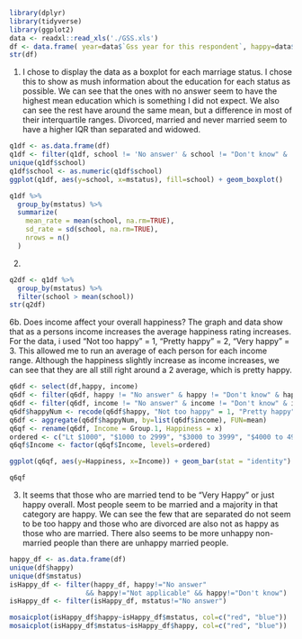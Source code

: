 ```r
library(dplyr)
library(tidyverse)
library(ggplot2)
data <- readxl::read_xls('./GSS.xls')
df <- data.frame( year=data$`Gss year for this respondent`, happy=data$`General happiness`, party=data$`Political party affiliation`, income=data$`Total family income`, race=data$`Race of respondent`, sex=data$`Respondents sex`, school=data$`Highest year of school completed`, mstatus=data$`Marital status`, id=data$`Respondent id number`, ballot=data$`Ballot used for interview` ) 
str(df)
```

1. 
I chose to display the data as a boxplot for each marriage status. I chose this to show as mush information about the education for each status as possible. We can see that the ones with no answer seem to have the highest mean education which is something I did not expect. We also can see the rest have around the same mean, but a difference in most of their interquartile ranges. Divorced, married and never married seem to have a higher IQR than separated and widowed.
```r
q1df <- as.data.frame(df)
q1df <- filter(q1df, school != 'No answer' & school != "Don't know" & !is.na(school) & school != "NA" )
unique(q1df$school)
q1df$school <- as.numeric(q1df$school)
ggplot(q1df, aes(y=school, x=mstatus), fill=school) + geom_boxplot()
```

```r
q1df %>% 
  group_by(mstatus) %>% 
  summarize(
    mean_rate = mean(school, na.rm=TRUE),
    sd_rate = sd(school, na.rm=TRUE),
    nrows = n()
  )
```


2. 
```r
q2df <- q1df %>% 
  group_by(mstatus) %>% 
  filter(school > mean(school))
str(q2df)
```

6b. 
Does income affect your overall happiness?
The graph and data show that as a persons income increases the average happiness rating increases. For the data, i used "Not too happy" = 1, "Pretty happy" = 2, "Very happy" = 3. This allowed me to run an average of each person for each income range. Although the happiness slightly increase as income increases, we can see that they are all still right around a 2 average, which is pretty happy.

```r
q6df <- select(df,happy, income)
q6df <- filter(q6df, happy != "No answer" & happy != "Don't know" & happy != "Not applicable")
q6df <- filter(q6df, income != "No answer" & income != "Don't know" & income != "Not applicable" & income != "Refused")
q6df$happyNum <- recode(q6df$happy, "Not too happy" = 1, "Pretty happy" = 2, "Very happy" = 3)
q6df <- aggregate(q6df$happyNum, by=list(q6df$income), FUN=mean)
q6qf <- rename(q6df, Income = Group.1, Happiness = x)
ordered <- c("Lt $1000", "$1000 to 2999", "$3000 to 3999", "$4000 to 4999", "$5000 to 5999", "$6000 to 6999", "$7000 to 7999", "$8000 to 9999", "$10000 - 14999", "$15000 - 19999", "$20000 - 24999", "$25000 or more")
q6qf$Income <- factor(q6qf$Income, levels=ordered)
```
```r
ggplot(q6qf, aes(y=Happiness, x=Income)) + geom_bar(stat = "identity") + theme(axis.text.x = element_text(angle = -90))+ ylim(0, 3)
```
```r
q6qf
```

3.
It seems that those who are married tend to be "Very Happy" or just happy overall. Most people seem to be married and a majority in that category are happy. We can see the few that are separated do not seem to be too happy and those who are divorced are also not as happy as those who are married. There also seems to be more unhappy non-married people than there are unhappy married people.
```r
happy_df <- as.data.frame(df)
unique(df$happy)
unique(df$mstatus)
isHappy_df <- filter(happy_df, happy!="No answer"
                   && happy!="Not applicable" && happy!="Don't know") 
isHappy_df <- filter(isHappy_df, mstatus!="No answer")
```
```r
mosaicplot(isHappy_df$happy~isHappy_df$mstatus, col=c("red", "blue"))
mosaicplot(isHappy_df$mstatus~isHappy_df$happy, col=c("red", "blue"))
```
